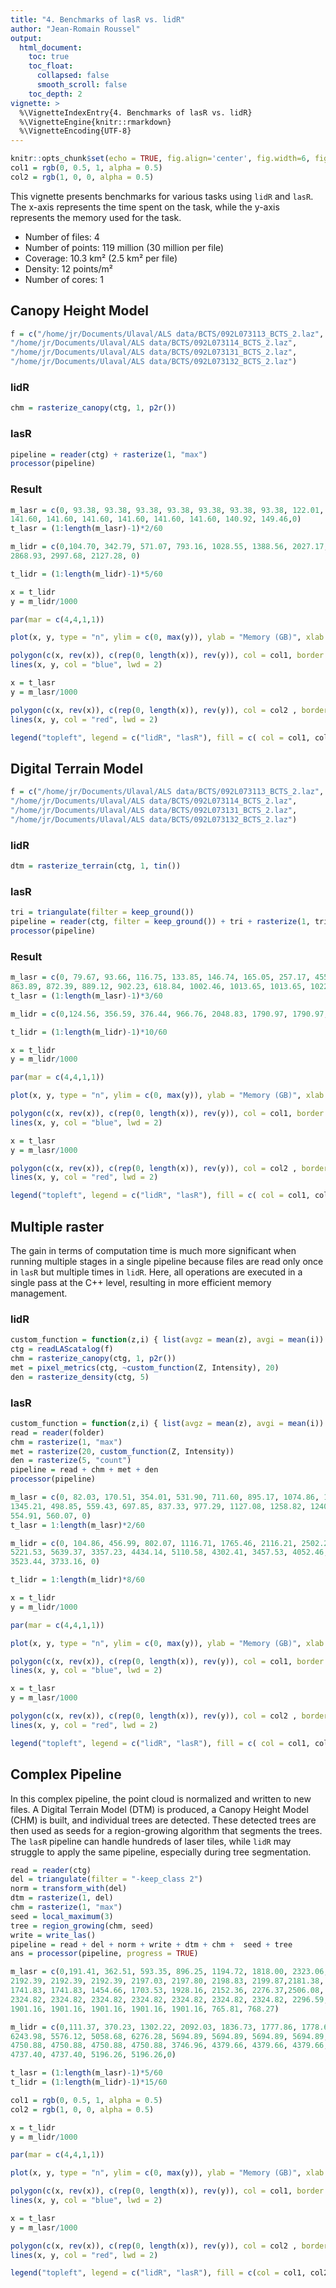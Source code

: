 ```yaml
---
title: "4. Benchmarks of lasR vs. lidR"
author: "Jean-Romain Roussel"
output:
  html_document:
    toc: true
    toc_float:
      collapsed: false
      smooth_scroll: false
    toc_depth: 2
vignette: >
  %\VignetteIndexEntry{4. Benchmarks of lasR vs. lidR}
  %\VignetteEngine{knitr::rmarkdown}
  %\VignetteEncoding{UTF-8}
---
```


```r
knitr::opts_chunk$set(echo = TRUE, fig.align='center', fig.width=6, fig.height=4)
col1 = rgb(0, 0.5, 1, alpha = 0.5)
col2 = rgb(1, 0, 0, alpha = 0.5)
```

This vignette presents benchmarks for various tasks using `lidR` and `lasR`. The x-axis represents the time spent on the task, while the y-axis represents the memory used for the task.

- Number of files: 4
- Number of points: 119 million (30 million per file)
- Coverage: 10.3 km² (2.5 km² per file)
- Density: 12 points/m²
- Number of cores: 1

## Canopy Height Model


```r
f = c("/home/jr/Documents/Ulaval/ALS data/BCTS/092L073113_BCTS_2.laz", 
"/home/jr/Documents/Ulaval/ALS data/BCTS/092L073114_BCTS_2.laz", 
"/home/jr/Documents/Ulaval/ALS data/BCTS/092L073131_BCTS_2.laz", 
"/home/jr/Documents/Ulaval/ALS data/BCTS/092L073132_BCTS_2.laz")
```

### lidR

```r
chm = rasterize_canopy(ctg, 1, p2r())
```

### lasR

```r
pipeline = reader(ctg) + rasterize(1, "max")
processor(pipeline)
```

### Result

```r
m_lasr = c(0, 93.38, 93.38, 93.38, 93.38, 93.38, 93.38, 93.38, 122.01, 122.01, 122.01, 122.01, 122.01, 122.01, 122.01, 122.53, 122.53, 122.53, 122.53, 122.53, 122.53, 141.60, 
141.60, 141.60, 141.60, 141.60, 141.60, 141.60, 140.92, 149.46,0)
t_lasr = (1:length(m_lasr)-1)*2/60

m_lidr = c(0,104.70, 342.79, 571.07, 793.16, 1028.55, 1388.56, 2027.17, 1888.13, 2164.38, 2381.46, 2519.50, 2280.10, 2519.86, 2783.66, 2984.50, 2266.93, 2379.23, 2635.35, 
2868.93, 2997.68, 2127.28, 0)

t_lidr = (1:length(m_lidr)-1)*5/60

x = t_lidr
y = m_lidr/1000

par(mar = c(4,4,1,1))

plot(x, y, type = "n", ylim = c(0, max(y)), ylab = "Memory (GB)", xlab = "Time (min)")

polygon(c(x, rev(x)), c(rep(0, length(x)), rev(y)), col = col1, border = NA)
lines(x, y, col = "blue", lwd = 2)

x = t_lasr
y = m_lasr/1000

polygon(c(x, rev(x)), c(rep(0, length(x)), rev(y)), col = col2 , border = NA)
lines(x, y, col = "red", lwd = 2)

legend("topleft", legend = c("lidR", "lasR"), fill = c( col = col1, col2), border = NA)
```

## Digital Terrain Model

```r
f = c("/home/jr/Documents/Ulaval/ALS data/BCTS/092L073113_BCTS_2.laz", 
"/home/jr/Documents/Ulaval/ALS data/BCTS/092L073114_BCTS_2.laz", 
"/home/jr/Documents/Ulaval/ALS data/BCTS/092L073131_BCTS_2.laz", 
"/home/jr/Documents/Ulaval/ALS data/BCTS/092L073132_BCTS_2.laz")
```

### lidR

```r
dtm = rasterize_terrain(ctg, 1, tin())
```

### lasR

```r
tri = triangulate(filter = keep_ground())
pipeline = reader(ctg, filter = keep_ground()) + tri + rasterize(1, tri)
processor(pipeline)
```

### Result

```r
m_lasr = c(0, 79.67, 93.66, 116.75, 133.85, 146.74, 165.05, 257.17, 455.17, 767.38, 833.30, 833.30, 833.30, 846.70, 854.83, 862.04, 869.00, 874.93, 874.93, 894.53, 853.06, 853.06, 
863.89, 872.39, 889.12, 902.23, 618.84, 1002.46, 1013.65, 1013.65, 1022.16, 1041.49, 1049.07, 1055.26, 1061.45, 1061.45, 177.75, 0)
t_lasr = (1:length(m_lasr)-1)*3/60

m_lidr = c(0,124.56, 356.59, 376.44, 966.76, 2048.83, 1790.97, 1790.97, 1754.86, 1754.86, 2457.66, 2169.17, 2169.17, 2170.71, 2304.78, 2654.14, 2172.81, 2195.75, 2170.75, 2231.33, 2579.38, 0)

t_lidr = (1:length(m_lidr)-1)*10/60

x = t_lidr
y = m_lidr/1000

par(mar = c(4,4,1,1))

plot(x, y, type = "n", ylim = c(0, max(y)), ylab = "Memory (GB)", xlab = "Time (min)")

polygon(c(x, rev(x)), c(rep(0, length(x)), rev(y)), col = col1, border = NA)
lines(x, y, col = "blue", lwd = 2)

x = t_lasr
y = m_lasr/1000

polygon(c(x, rev(x)), c(rep(0, length(x)), rev(y)), col = col2 , border = NA)
lines(x, y, col = "red", lwd = 2)

legend("topleft", legend = c("lidR", "lasR"), fill = c( col = col1, col2), border = NA)
```

## Multiple raster

The gain in terms of computation time is much more significant when running multiple stages in a single pipeline because files are read only once in `lasR` but multiple times in `lidR`. Here, all operations are executed in a single pass at the C++ level, resulting in more efficient memory management.

### lidR

```r
custom_function = function(z,i) { list(avgz = mean(z), avgi = mean(i)) }
ctg = readLAScatalog(f)
chm = rasterize_canopy(ctg, 1, p2r())
met = pixel_metrics(ctg, ~custom_function(Z, Intensity), 20)
den = rasterize_density(ctg, 5)
```

### lasR

```r
custom_function = function(z,i) { list(avgz = mean(z), avgi = mean(i)) }
read = reader(folder)
chm = rasterize(1, "max")
met = rasterize(20, custom_function(Z, Intensity))
den = rasterize(5, "count")
pipeline = read + chm + met + den
processor(pipeline)
```



```r
m_lasr = c(0, 82.03, 170.51, 354.01, 531.90, 711.60, 895.17, 1074.86, 1214.60, 1259.20, 1297.35, 1297.35, 435.67,550.40, 692.43, 831.39, 971.39, 1113.44, 1282.57, 1285.92, 1345.21, 
1345.21, 498.85, 559.43, 697.85, 837.33, 977.29, 1127.08, 1258.82, 1240.92, 1240.92, 1240.92, 480.92, 606.07, 749.79, 887.94, 1026.13, 1169.48, 1358.71, 1378.30, 1423.42, 1423.42, 
554.91, 560.07, 0)
t_lasr = 1:length(m_lasr)*2/60

m_lidr = c(0, 104.86, 456.99, 802.07, 1116.71, 1765.46, 2116.21, 2502.28, 2276.53, 2666.14, 2986.86, 2300.90, 2686.19, 2989.73, 2004.21, 2579.39, 3195.28, 2827.48, 3512.35, 4633.82, 
5221.53, 5639.37, 3357.23, 4434.14, 5110.58, 4302.41, 3457.53, 4052.46, 4702.15, 4430.27, 4585.12, 4937.42, 5243.30,4713.65, 5063.31, 5376.67, 2866.46, 3207.25, 3459.13, 3188.25, 
3523.44, 3733.16, 0)

t_lidr = 1:length(m_lidr)*8/60

x = t_lidr
y = m_lidr/1000

par(mar = c(4,4,1,1))

plot(x, y, type = "n", ylim = c(0, max(y)), ylab = "Memory (GB)", xlab = "Time (min)")

polygon(c(x, rev(x)), c(rep(0, length(x)), rev(y)), col = col1, border = NA)
lines(x, y, col = "blue", lwd = 2)

x = t_lasr
y = m_lasr/1000

polygon(c(x, rev(x)), c(rep(0, length(x)), rev(y)), col = col2 , border = NA)
lines(x, y, col = "red", lwd = 2)

legend("topleft", legend = c("lidR", "lasR"), fill = c( col = col1, col2), border = NA)
```


## Complex Pipeline

In this complex pipeline, the point cloud is normalized and written to new files. A Digital Terrain Model (DTM) is produced, a Canopy Height Model (CHM) is built, and individual trees are detected. These detected trees are then used as seeds for a region-growing algorithm that segments the trees. The `lasR` pipeline can handle hundreds of laser tiles, while `lidR` may struggle to apply the same pipeline, especially during tree segmentation.


```r
read = reader(ctg)
del = triangulate(filter = "-keep_class 2")
norm = transform_with(del)
dtm = rasterize(1, del)
chm = rasterize(1, "max")
seed = local_maximum(3)
tree = region_growing(chm, seed)
write = write_las()
pipeline = read + del + norm + write + dtm + chm +  seed + tree
ans = processor(pipeline, progress = TRUE)
```

```r
m_lasr = c(0,191.41, 362.51, 593.35, 896.25, 1194.72, 1818.00, 2323.06, 2323.06, 2323.06, 2323.06, 2323.06, 2323.06, 2323.06, 2323.06, 2323.06, 2323.06, 2323.06, 2247.46, 2122.34,
2192.39, 2192.39, 2192.39, 2197.03, 2197.80, 2198.83, 2199.87,2181.38, 2181.38, 2181.38, 2221.91, 1523.74, 1741.71, 1823.69, 1823.69, 1823.69, 1823.69, 1741.83, 1741.83, 1741.83,
1741.83, 1741.83, 1454.66, 1703.53, 1928.16, 2152.36, 2276.37,2506.08, 2506.08, 2506.08, 2506.08, 2506.08, 2506.08, 2506.08,2506.08, 2506.08, 2506.08, 2506.08, 2277.12, 2324.82,
2324.82, 2324.82, 2324.82, 2324.82, 2324.82, 2324.82, 2324.82, 2296.59, 2296.59, 2296.59, 2323.40, 1519.98, 1738.68, 1900.92, 2009.98, 2009.98, 2009.98, 2009.98, 2009.98, 1901.16,
1901.16, 1901.16, 1901.16, 1901.16, 1901.16, 765.81, 768.27)

m_lidr = c(0,111.37, 370.23, 1302.22, 2092.03, 1836.73, 1777.86, 1778.63, 1772.64, 2176.11, 1783.72, 1788.08, 2751.04, 3687.52, 4444.45, 4444.45, 4444.45, 4444.45, 4444.45, 5891.63, 
6243.98, 5576.12, 5058.68, 6276.28, 5694.89, 5694.89, 5694.89, 5694.89, 4708.56, 6252.17, 7429.84, 5487.51, 5091.87, 4924.78, 2821.48, 4750.88, 4750.88, 4750.88, 4750.88, 4750.88, 
4750.88, 4750.88, 4750.88, 4750.88, 3746.96, 4379.66, 4379.66, 4379.66, 5547.57, 5956.35, 5956.35, 5956.35, 5956.35, 5956.35, 5956.35, 5956.35,5956.35, 5956.35, 4058.14, 4737.40, 
4737.40, 4737.40, 5196.26, 5196.26,0)

t_lasr = (1:length(m_lasr)-1)*5/60
t_lidr = (1:length(m_lidr)-1)*15/60

col1 = rgb(0, 0.5, 1, alpha = 0.5)
col2 = rgb(1, 0, 0, alpha = 0.5)

x = t_lidr
y = m_lidr/1000

par(mar = c(4,4,1,1))

plot(x, y, type = "n", ylim = c(0, max(y)), ylab = "Memory (GB)", xlab = "Time (min)")

polygon(c(x, rev(x)), c(rep(0, length(x)), rev(y)), col = col1, border = NA)
lines(x, y, col = "blue", lwd = 2)

x = t_lasr
y = m_lasr/1000

polygon(c(x, rev(x)), c(rep(0, length(x)), rev(y)), col = col2 , border = NA)
lines(x, y, col = "red", lwd = 2)

legend("topleft", legend = c("lidR", "lasR"), fill = c(col = col1, col2), border = NA)
```